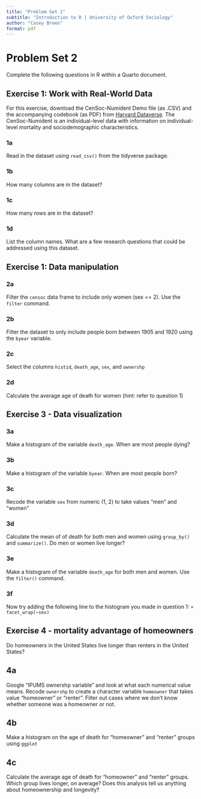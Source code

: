 ```yaml
---
title: "Problem Set 1"
subtitle: "Introduction to R | University of Oxford Sociology"
author: "Casey Breen"
format: pdf
---
```


# Problem Set 2

Complete the following questions in R within a Quarto document.


## Exercise 1: Work with Real-World Data

For this exercise, download the CenSoc-Numident Demo file (as .CSV) and the accompanying codebook (as PDF) from [Harvard Dataverse](https://dataverse.harvard.edu/dataset.xhtml?persistentId=doi:10.7910/DVN/QVDPM9). The CenSoc-Numident is an individual-level data with information on individual-level mortality and sociodemographic characteristics.

### 1a

Read in the dataset using `read_csv()` from the tidyverse package.

### 1b

How many columns are in the dataset?

### 1c

How many rows are in the dataset?

### 1d

List the column names. What are a few research questions that could be addressed using this dataset.

## Exercise 1: Data manipulation 

### 2a 

Filter the `censoc` data frame to include only women (sex == 2). Use the `filter` command.

### 2b

Filter the dataset to only include people born between 1905 and 1920 using the `byear` variable.

### 2c

Select the columns `histid`, `death_age`, `sex`, and `ownershp`

### 2d

Calculate the average age of death for women (hint: refer to question 1)


## Exercise 3 - Data visualization 


### 3a 

Make a histogram of the variable `death_age`. When are most people dying?

### 3b 

Make a histogram of the variable `byear`. When are most people born?

### 3c 

Recode the variable `sex` from numeric (1, 2) to take values "men" and "women"

### 3d 

Calculate the mean of of death for both men and women using `group_by()` and `summarize()`. Do men or women live longer?

### 3e

Make a histogram of the variable `death_age` for both men and women. Use the `filter()` command.

### 3f 

Now try adding the following line to the histogram you made in question 1: `+ facet_wrap(~sex)`

## Exercise 4 - mortality advantage of homeowners 

Do homeowners in the United States live longer than renters in the United States?

## 4a 

Google "IPUMS ownershp variable" and look at what each numerical value means. Recode `ownershp` to create a character variable `homeowner` that takes value "homeowner" or "renter". Filter out cases where we don't know whether someone was a homeowner or not.

## 4b 

Make a histogram on the age of death for "homeowner" and "renter" groups using `ggplot`

## 4c 

Calculate the average age of death for "homeowner" and "renter" groups. Which group lives longer, on average? Does this analysis tell us anything about homeownership and longevity?